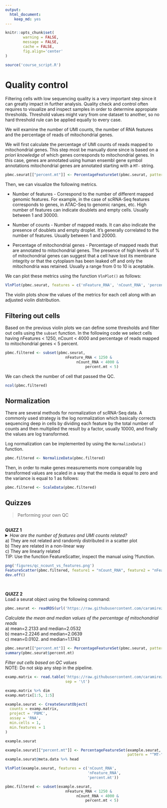 ```yaml
---
output:
  html_document:
    keep_md: yes
---
```



```r
knitr::opts_chunk$set(
        warning = FALSE, 
        message = FALSE,
        cache = FALSE,
        fig.align='center'
)

source('course_script.R')
```

# Quality control


Filtering cells with low sequencing quality is a very important step since it can greatly
impact in further analysis. Quality check and control often requires to visualize and inspect
samples in order to determine appropiate thresholds. Threshold values might vary from one 
dataset to another, so no hard threshold rule can be applied equally to every case.

We will examine the number of UMI counts, the number of RNA features and the percentage of reads 
of mitochondrial genes.

We will first calculate the percentage of UMI counts of reads mapped to mitochondrial genes. This
step most be manually done since is based on a *priori knowledge* of which genes corresponds to
mitochondrial genes. 
In this case, genes are annotated using human ensembl gene symbol annotations mitochondrial 
genes are annotated starting with a `MT-` string.


```r
pbmc.seurat[["percent.mt"]] <- PercentageFeatureSet(pbmc.seurat, pattern = "^MT-")
```

Then, we can visualize the following metrics.

 * Number of features - Correspond to the number of different mapped genomic features. For example, in the
 case of scRNA-Seq features corresponds to genes, in ATAC-Seq to genomic ranges, etc. High number of features
 can indicate doublets and empty cells. Usually between 1 and 30000.
 
 * Number of counts - Number of mapped reads. It can also indicate the presence of doublets and empty 
droplet. It's generally correlated to the number of features. Usually between 1 and 20000.
 
 * Percentage of mitochondrial genes - Percentage of mapped reads that are annotated to mitochondrial
 genes. The presence of high levels of % of mitochondrial genes can suggest that a cell have lost
 its membrane integrity or that the cytoplasm has been leaked off and only the mitochondria was retained.
Usually a range from 0 to 10 is aceptable.


We can plot these metrics using the function `VlnPlot()` as follows:


```r
VlnPlot(pbmc.seurat, features = c('nFeature_RNA', 'nCount_RNA', 'percent.mt'))
```

The violin plots show the values of the metrics for each cell along with an adjusted violin 
distribution.

## Filtering out cells

Based on the previous violin plots we can define some thresholds and filter out cells using
the `subset` function. In the following code we select cells having nFeatures < 1250, 
nCount < 4000 and percentage of reads mapped to mitochondrial genes < 5 percent.

```r
pbmc.filtered <- subset(pbmc.seurat, 
                           nFeature_RNA < 1250 &
                                nCount_RNA < 4000 & 
                                    percent.mt < 5)
```

We can check the number of cell that passed the QC.

```r
ncol(pbmc.filtered)
```







## Normalization

There are several methods for normalization of scRNA-Seq data. A commonly
used strategy is the log normalization which basically corrects sequencing
deep in cells by dividing each feature by the total number of counts and
then multiplied the result by a factor, usually 10000, and finally the
values are log transformed.

Log normalization can be implemented by using the `NormalizeData()` function.

```r
pbmc.filtered <- NormalizeData(pbmc.filtered)
```

Then, in order to make genes measurements more comparable log transformed
values are scaled in a way that the media is equal to zero and the variance
is equal to 1 as follows:

```r
pbmc.filtered <- ScaleData(pbmc.filtered)
```


## Quizzes


> Performing your own QC

<br>
**QUIZZ 1**
<details>
<summary> *How are the number of features and UMI counts related?* 
<br>
a) They are not related and randomly distributed in a scatter plot
<br>
b) They are related in a non-linear way
<br>
c) They are linearly related
<br>
TIP: Use the function FeatureScatter, inspect the manual using ?function.
</summary>
<br>
<b>Answer:</b>
<br>
`FeatureScatter(pbmc, feature1 = "nCount_RNA", feature2 = "nFeature_RNA")`
<br>
![](figures/qc_ncount_vs_features.png)

We observe as expected a linear relation between the number of UMI counts and the 
features recorded.
</details> 

```r
png('figures/qc_ncount_vs_features.png')
FeatureScatter(pbmc.filtered, feature1 = "nCount_RNA", feature2 = "nFeature_RNA")
dev.off()
```

<br>

**QUIZZ 2**
<br>
Load a seurat object using the following command:

```r
pbmc.seurat <- readRDS(url('https://raw.githubusercontent.com/caramirezal/caramirezal.github.io/master/bookdown-minimal/data/pbmc_10X_250_cells.seu.rds'))
```


*Calculate the mean and median values of the percentage of mitochondrial reads*
<br>
a) mean=2.2133 and median=2.0532
<br>
b) mean=2.2246 and median=2.0639
<br>
c) mean=0.0102. and median=1.1743
<br>

```r
pbmc.seurat[["percent.mt"]] <- PercentageFeatureSet(pbmc.seurat, pattern = "^MT-")
summary(pbmc.seurat$percent.mt)
```


*Filter out cells based on QC values*
<br>
NOTE: Do not skip any step in the pipeline.

```r
examp.matrix <- read.table('https://raw.githubusercontent.com/caramirezal/caramirezal.github.io/master/bookdown-minimal/data/pbmc_10X_250_cells.tsv',
                           sep = '\t')

examp.matrix %>% dim
examp.matrix[1:5, 1:5]

example.seurat <- CreateSeuratObject(
  counts = examp.matrix, 
  project = 'PBMC', 
  assay = 'RNA', 
  min.cells = 1, 
  min.features = 1
)

example.seurat

example.seurat[["percent.mt"]] <- PercentageFeatureSet(example.seurat, 
                                                       pattern = "^MT-")
example.seurat@meta.data %>% head

VlnPlot(example.seurat, features = c('nCount_RNA', 
                                     'nFeature_RNA',
                                     'percent.mt'))

pbmc.filtered <- subset(example.seurat, 
                           nFeature_RNA < 1250 &
                                nCount_RNA < 4000 & 
                                    percent.mt < 5)
```
